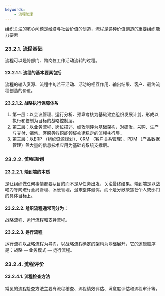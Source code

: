```yaml
---
keywords: 
    - 流程管理
---
```


组织关注的核心问题是经济与社会价值的创造，流程是这种价值创造的重要组织能力要素

### 23.2.1. 流程基础
流程可以是跨部门、跨岗位工作活动流转的过程。

#### 23.2.1.1. 流程的基本要素包括
流程的输入资源、流程中的若干活动、活动的相互作用、输出结果、客户、最终流程创造的价值。

#### 23.2.1.2. 战略执行保障体系
1. 第一层：以会议管理、运行分析、预算考核为基础建立组织发展计划，形成以执行和控制为目标的战略控制层。
2. 第二层：以业务流程、岗位描述、绩效测评为基础架构，对研发、采购、生产与交付、销售、客服等各职能领域构建稳定的流程执行层。
3. 第三层：以ERP （组织资源规划）、CRM （客户关系管理）、PDM （产品数据管理）等大量的信息技术应用为基础的系统支撑层。

### 23.2.2. 流程规划

#### 23.2.2.1. 端到端的本质
是让组织做任何事情都要从目的而不是从任务出发，关注最终结果。端到端是以战略为导向进行全局管理、系统管理，追求整体最优，而不是分散聚焦在个人或部门的具体目标上。

#### 23.2.2.2. 组织流程通常可分为：
战略流程、运行流程和支持流程。

#### 23.2.2.3. 运行流程
运行流程以战略流程为导向，以战略流程确定的架构为基础展开，它的逻辑顺序是：战略 — 业务模式 — 运行流程。

### 23.2.4. 流程评价

#### 23.2.4.1. 流程检查方法
常见的流程检查方法主要有流程稽查、流程绩效评估、满意度评估和流程审计等。
